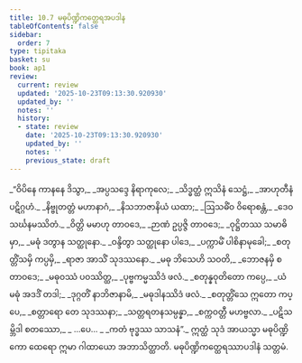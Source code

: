 ```yaml
---
title: 10.7 မဓုပိဏ္ဍိကတ္ထေရအပဒါန
tableOfContents: false
sidebar:
  order: 7
type: tipitaka
basket: su
book: ap1
review:
  current: review
  updated: '2025-10-23T09:13:30.920930'
  updated_by: ''
  notes: ''
  history:
  - state: review
    date: '2025-10-23T09:13:30.920930'
    updated_by: ''
    notes: ''
    previous_state: draft
---
```



<ReviewStatus review={frontmatter.review} showDetails={true} />

<HypothesisAnnotation frontmatter={frontmatter} />

<DynamicBreadcrumb />

<Division number="37" book="ap1" e="ch" v="20" p="150">

<Paragraph number="1813" type="verses" book="ap1">
_“ဝိပိနေ ကာနနေ ဒိသွာ,_  
_အပ္ပသဒ္ဒေ နိရာကုလေ;_  
_သိဒ္ဓတ္ထံ ဣသိနံ သေဋ္ဌံ,_  
_အာဟုတီနံ ပဋိဂ္ဂဟံ._  

</Paragraph>

</Division>
<Division number="38" book="ap1" e="ch" v="20" p="151">

<Paragraph number="1814" type="verses" book="ap1">
_နိဗ္ဗုတတ္တံ မဟာနာဂံ,_  
_နိသဘာဇာနိယံ ယထာ;_  
_ဩသဓိံဝ ဝိရောစန္တံ,_  
_ဒေဝသင်္ဃနမဿိတံ._  

</Paragraph>

</Division>
<Division number="39" book="ap1" e="ch" v="20" p="151">

<Paragraph number="1815" type="verses" book="ap1">
_ဝိတ္တိ မမာဟု တာဝဒေ,_  
_ဉာဏံ ဥပ္ပဇ္ဇိ တာဝဒေ;_  
_ဝုဋ္ဌိတဿ သမာဓိမှာ,_  
_မဓုံ ဒတွာန သတ္ထုနော._  

</Paragraph>

</Division>
<Division number="40" book="ap1" e="ch" v="20" p="151">

<Paragraph number="1816" type="verses" book="ap1">
_ဝန္ဒိတွာ သတ္ထုနော ပါဒေ,_  
_ပက္ကာမိံ ပါစိနာမုခေါ;_  
_စတုတ္တိံသမှိ ကပ္ပမှိ,_  
_ရာဇာ အာသိံ သုဒဿနော._  

</Paragraph>

</Division>
<Division number="41" book="ap1" e="ch" v="20" p="151">

<Paragraph number="1817" type="verses" book="ap1">
_မဓု ဘိသေဟိ သဝတိ,_  
_ဘောဇနမှိ စ တာဝဒေ;_  
_မဓုဝဿံ ပဝဿိတ္ထ,_  
_ပုဗ္ဗကမ္မဿိဒံ ဖလံ._  

</Paragraph>

</Division>
<Division number="42" book="ap1" e="ch" v="20" p="151">

<Paragraph number="1818" type="verses" book="ap1">
_စတုန္နဝုတိတော ကပ္ပေ,_  
_ယံ မဓုံ အဒဒိံ တဒါ;_  
_ဒုဂ္ဂတိံ နာဘိဇာနာမိ,_  
_မဓုဒါနဿိဒံ ဖလံ._  

</Paragraph>

</Division>
<Division number="43" book="ap1" e="ch" v="20" p="151">

<Paragraph number="1819" type="verses" book="ap1">
_စတုတ္တိံသေ ဣတော ကပ္ပေ,_  
_စတ္တာရော တေ သုဒဿနာ;_  
_သတ္တရတနသမ္ပန္နာ,_  
_စက္ကဝတ္တီ မဟဗ္ဗလာ._  

</Paragraph>

</Division>
<Division number="44" book="ap1" e="ch" v="20" p="151">

<Paragraph number="1820" type="verses" book="ap1">
_ပဋိသမ္ဘိဒါ စတဿော,_  
_ …ပေ… _  
_ကတံ ဗုဒ္ဓဿ သာသနံ”._  

</Paragraph>

<Paragraph number="1821" book="ap1">
ဣတ္ထံ သုဒံ အာယသ္မာ မဓုပိဏ္ဍိကော ထေရော ဣမာ ဂါထာယော အဘာသိတ္ထာတိ.

</Paragraph>
</Division>

<Paragraph number="1822" type="center" book="ap1">
မဓုပိဏ္ဍိကတ္ထေရဿာပဒါနံ သတ္တမံ.
</Paragraph>